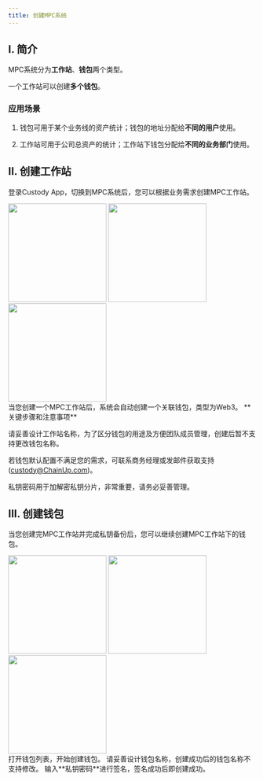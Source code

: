 ```yaml
---
title: 创建MPC系统
---
```


## I. 简介

MPC系统分为**工作站**、**钱包**两个类型。

一个工作站可以创建**多个钱包**。

### 应用场景

1. 钱包可用于某个业务线的资产统计；钱包的地址分配给**不同的用户**使用。

2. 工作站可用于公司总资产的统计；工作站下钱包分配给**不同的业务部门**使用。


## II. 创建工作站

登录Custody App，切换到MPC系统后，您可以根据业务需求创建MPC工作站。

<div className="w-full flex items-center justify-center">
    <CardGroup cols={3}>
        <img src="/images/quickstart/mpc-main1_cn.png" width="200"/>
        <img src="/images/quickstart/mpc-main3_cn.png" width="200"/>
        <img src="/images/quickstart/mpc-main5_cn.png" width="200"/>
    </CardGroup>
</div>


<Note>
当您创建一个MPC工作站后，系统会自动创建一个关联钱包，类型为Web3。
</Note>


<Warning>
**关键步骤和注意事项**

请妥善设计工作站名称，为了区分钱包的用途及方便团队成员管理，创建后暂不支持更改钱包名称。

若钱包默认配置不满足您的需求，可联系商务经理或发邮件获取支持(custody@ChainUp.com)。

私钥密码用于加解密私钥分片，非常重要，请务必妥善管理。
</Warning>



## III. 创建钱包

当您创建完MPC工作站并完成私钥备份后，您可以继续创建MPC工作站下的钱包。

<div className="w-full flex items-center justify-center">
    <CardGroup cols={3}>
        <img src="/images/quickstart/mpc-sub3_cn.png" width="200"/>
        <img src="/images/quickstart/mpc-sub5_cn.png" width="200"/>
        <img src="/images/quickstart/mpc-sub6_cn.png" width="200"/>
    </CardGroup>
</div>


<Steps>
<Step title="选择目标工作站">
    打开钱包列表，开始创建钱包。
<Warning>
请妥善设计钱包名称，创建成功后的钱包名称不支持修改。
</Warning>

</Step>
<Step title="私钥签名创建">
    输入**私钥密码**进行签名，签名成功后即创建成功。
</Step>
</Steps>

